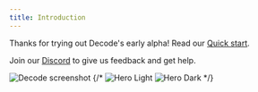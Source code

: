 ```yaml
---
title: Introduction
---
```


Thanks for trying out Decode's early alpha! Read our [Quick start](/quickstart).

Join our [Discord](https://discord.com/invite/5s7V76fJ) to give us feedback and get help.

<img className="block" src="/images/hero-light.png" alt="Decode screenshot" />
{/* <img
  className="block dark:hidden"
  src="/images/hero-light.png"
  alt="Hero Light"
/>
<img
  className="hidden dark:block"
  src="/images/hero-dark.png"
  alt="Hero Dark"
/> */}
